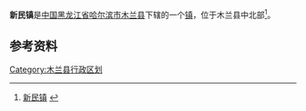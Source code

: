 {{中国乡级行政区
| 行政区全称 = 新民镇
| 上级行政区 = [[黑龙江省|黑龙江省]][[哈尔滨市|哈尔滨市]][[木兰县|木兰县]]
| 行政区类别 = [[镇|镇]]
| LowerDivisions = 14个行政村
| 行政区划代码 = 230127105
| 总面积 = 221平方公里
| 户籍人口 = 
| 常住人口 = 
| 行政区划 = 
| 官方网站 =
| 邮政编码 =150000
| 毗邻行政区 =
}}

'''新民镇'''是[[中国|中国]][[黑龙江省|黑龙江省]][[哈尔滨市|哈尔滨市]][[木兰县|木兰县]]下辖的一个[[镇|镇]]，位于木兰县中北部<ref>[http://www.chinaquhua.cn/heilongjiang/ 新民镇] {{webarchive|url=https://web.archive.org/web/20110822123644/http://www.chinaquhua.cn/heilongjiang/ |date=2011-08-22 }}</ref>。

==参考资料==
{{reflist}}

{{木兰县行政区划}}

[[Category:木兰县行政区划|Category:木兰县行政区划]]